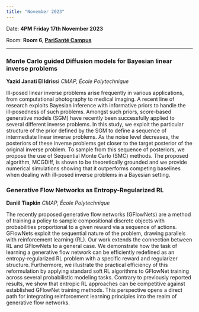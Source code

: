 ```yaml
---
title: "November 2023"
---
```


Date: **4PM Friday 17th November 2023**

Room: **Room 6, [PariSanté Campus](https://maps.app.goo.gl/cpFoxoZgbT6HCV6x9)**

------------------------------------------------------------------------

### **Monte Carlo guided Diffusion models for Bayesian linear inverse problems**

**Yazid Janati El Idrissi** *CMAP, École Polytechnique*

Ill-posed linear inverse problems arise frequently in various applications, from computational photography to medical imaging. A recent line of research exploits Bayesian inference with informative priors to handle the ill-posedness of such problems. Amongst such priors, score-based generative models (SGM) have recently been successfully applied to several different inverse problems. In this study, we exploit the particular structure of the prior defined by the SGM to define a sequence of intermediate linear inverse problems. As the noise level decreases, the posteriors of these inverse problems get closer to the target posterior of the original inverse problem. To sample from this sequence of posteriors, we propose the use of Sequential Monte Carlo (SMC) methods. The proposed algorithm, MCGDiff, is shown to be theoretically grounded and we provide numerical simulations showing that it outperforms competing baselines when dealing with ill-posed inverse problems in a Bayesian setting.

### **Generative Flow Networks as Entropy-Regularized RL**

**Daniil Tiapkin** *CMAP, École Polytechnique*

The recently proposed generative flow networks (GFlowNets) are a method of training a policy to sample compositional discrete objects with probabilities proportional to a given reward via a sequence of actions. GFlowNets exploit the sequential nature of the problem, drawing parallels with reinforcement learning (RL). Our work extends the connection between RL and GFlowNets to a general case. We demonstrate how the task of learning a generative flow network can be efficiently redefined as an entropy-regularized RL problem with a specific reward and regularizer structure. Furthermore, we illustrate the practical efficiency of this reformulation by applying standard soft RL algorithms to GFlowNet training across several probabilistic modeling tasks. Contrary to previously reported results, we show that entropic RL approaches can be competitive against established GFlowNet training methods. This perspective opens a direct path for integrating reinforcement learning principles into the realm of generative flow networks.
